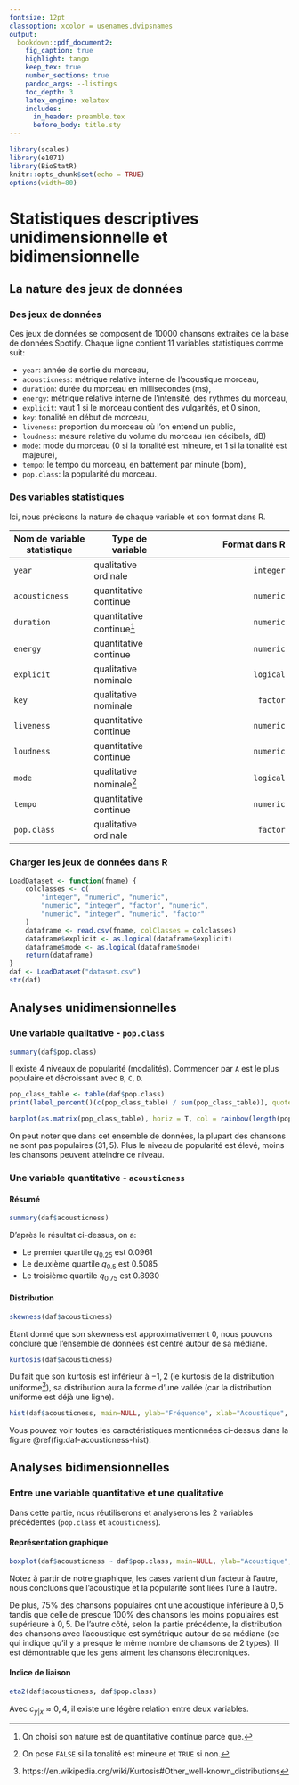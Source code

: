 ```yaml
---
fontsize: 12pt
classoption: xcolor = usenames,dvipsnames
output:
  bookdown::pdf_document2:
    fig_caption: true
    highlight: tango
    keep_tex: true
    number_sections: true
    pandoc_args: --listings
    toc_depth: 3
    latex_engine: xelatex
    includes:
      in_header: preamble.tex
      before_body: title.sty
---
```


```r
library(scales)
library(e1071)
library(BioStatR)
knitr::opts_chunk$set(echo = TRUE)
options(width=80)
```

# Statistiques descriptives unidimensionnelle et bidimensionnelle
## La nature des jeux de données
### Des jeux de données
Ces jeux de données se composent de 10000 chansons extraites de la base de données Spotify. 
Chaque ligne contient 11 variables statistiques comme suit:

- `year`: année de sortie du morceau,
- `acousticness`: métrique relative interne de l’acoustique morceau,
- `duration`: durée du morceau en millisecondes (ms),
- `energy`: métrique relative interne de l’intensité, des rythmes du morceau,
- `explicit`: vaut 1 si le morceau contient des vulgarités, et 0 sinon,
- `key`: tonalité en début de morceau,
- `liveness`: proportion du morceau où l’on entend un public,
- `loudness`: mesure relative du volume du morceau (en décibels, dB)
- `mode`: mode du morceau (0 si la tonalité est mineure, et 1 si la tonalité est majeure),
- `tempo`: le tempo du morceau, en battement par minute (bpm),
- `pop.class`: la popularité du morceau.

### Des variables statistiques
Ici, nous précisons la nature de chaque variable et son format dans R.

|Nom de variable statistique| Type de variable| Format dans R |
|--|--|--:|
|`year`|qualitative ordinale|`integer`|
|`acousticness`|quantitative continue|`numeric`|
|`duration`|quantitative continue[^duration_quantitative_continue]|`numeric`|
|`energy`|quantitative continue|`numeric`|
|`explicit`|qualitative nominale|`logical`|
|`key`|qualitative nominale|`factor`|
|`liveness`|quantitative continue|`numeric`|
|`loudness`|quantitative continue|`numeric`|
|`mode`|qualitative nominale[^mode_logical]|`logical`|
|`tempo`|quantitative continue|`numeric`|
|`pop.class`|qualitative ordinale|`factor`|

[^duration_quantitative_continue]: On choisi son nature est de quantitative continue parce que.
[^mode_logical]: On pose `FALSE` si la tonalité est mineure et `TRUE` si non.

<!-- TODO(vnvo2409): Explain why [^1] --> 

### Charger les jeux de données dans R
```r
LoadDataset <- function(fname) {
    colclasses <- c(
        "integer", "numeric", "numeric",
        "numeric", "integer", "factor", "numeric",
        "numeric", "integer", "numeric", "factor"
    )
    dataframe <- read.csv(fname, colClasses = colclasses)
    dataframe$explicit <- as.logical(dataframe$explicit)
    dataframe$mode <- as.logical(dataframe$mode)
    return(dataframe)
}
daf <- LoadDataset("dataset.csv")
str(daf)
```

## Analyses unidimensionnelles
### Une variable qualitative - `pop.class`
```r
summary(daf$pop.class)
```
Il existe 4 niveaux de popularité (modalités). Commencer par `A` est le plus populaire et décroissant avec `B`, `C`, `D`.

```r
pop_class_table <- table(daf$pop.class)
print(label_percent()(c(pop_class_table) / sum(pop_class_table)), quote = F)
```
```r
barplot(as.matrix(pop_class_table), horiz = T, col = rainbow(length(pop_class_table),alpha=.5), ylim=c(0, 10), legend.text = levels(daf$pop.class))
```

On peut noter que dans cet ensemble de données, la plupart des chansons ne sont pas populaires ($31,5%$).
Plus le niveau de popularité est élevé, moins les chansons peuvent atteindre ce niveau.

### Une variable quantitative - `acousticness`
#### Résumé

```r
summary(daf$acousticness)
```
D'après le résultat ci-dessus, on a:

- Le premier quartile $q_{0.25}$ est $0.0961$
- Le deuxième quartile $q_{0.5}$ est $0.5085$
- Le troisième quartile $q_{0.75}$ est $0.8930$

<!-- TODO(vnvo2409): Explain this result and say that a song is either acoustic or electronic. --> 
#### Distribution
```r
skewness(daf$acousticness)
```
Étant donné que son skewness est approximativement 0, nous pouvons conclure que 
l'ensemble de données est centré autour de sa médiane.

```r
kurtosis(daf$acousticness)
```
Du fait que son kurtosis est inférieur à $-1,2$ (le kurtosis de la distribution uniforme[^wiki_kurtosis_normal]),
sa distribution aura la forme d'une vallée (car la distribution uniforme est déjà une ligne).

<!-- TODO(vnvo2409): ylab isn't Fréquence. -->
```r
hist(daf$acousticness, main=NULL, ylab="Fréquence", xlab="Acoustique", col="cadetblue1")
```

Vous pouvez voir toutes les caractéristiques mentionnées ci-dessus dans la figure \@ref(fig:daf-acousticness-hist).

[^wiki_kurtosis_normal]: https://en.wikipedia.org/wiki/Kurtosis#Other_well-known_distributions

## Analyses bidimensionnelles

### Entre une variable quantitative et une qualitative
Dans cette partie, nous réutiliserons et analyserons les 2 variables précédentes (`pop.class` et `acousticness`).

#### Représentation graphique
```r
boxplot(daf$acousticness ~ daf$pop.class, main=NULL, ylab="Acoustique", xlab="Popularité", outline = FALSE)
```

Notez à partir de notre graphique, les cases varient d'un facteur à l'autre, 
nous concluons que l'acoustique et la popularité sont liées l'une à l'autre.

De plus, $75\%$ des chansons populaires ont une acoustique inférieure à $0,5$ tandis que celle de presque $100\%$ des chansons les moins populaires est supérieure à $0,5$. 
De l'autre côté, selon la partie précédente, la distribution des chansons avec l'acoustique est symétrique autour de sa médiane (ce qui indique qu'il y a presque le même nombre de chansons de 2 types). 
Il est démontrable que les gens aiment les chansons électroniques.

#### Indice de liaison
```r
eta2(daf$acousticness, daf$pop.class)
```
Avec $c_{y|x} \approx 0,4$, il existe une légère relation entre deux variables.